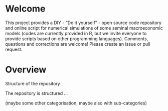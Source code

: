 # Welcome {.unnumbered}

This project provides a DIY - "Do it yourself" - open source code repository and online script for numerical simulations of some seminal macroeconomic models (codes are currently provided in R, but we invite everyone to provide scripts based on other programming languages). Comments, questions and corrections are welcome! Please create an issue or pull request.

# Overview

Structure of the repository

The repository is structured ...

(maybe some other categorisation, maybe also with sub-categories)

